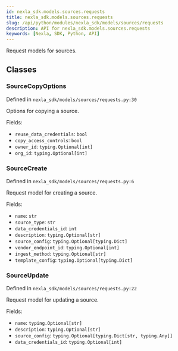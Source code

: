 ```yaml
---
id: nexla_sdk.models.sources.requests
title: nexla_sdk.models.sources.requests
slug: /api/python/modules/nexla_sdk/models/sources/requests
description: API for nexla_sdk.models.sources.requests
keywords: [Nexla, SDK, Python, API]
---
```


Request models for sources.

## Classes

### SourceCopyOptions

Defined in `nexla_sdk/models/sources/requests.py:30`

Options for copying a source.

Fields:

- `reuse_data_credentials`: `bool`
- `copy_access_controls`: `bool`
- `owner_id`: `typing.Optional[int]`
- `org_id`: `typing.Optional[int]`

### SourceCreate

Defined in `nexla_sdk/models/sources/requests.py:6`

Request model for creating a source.

Fields:

- `name`: `str`
- `source_type`: `str`
- `data_credentials_id`: `int`
- `description`: `typing.Optional[str]`
- `source_config`: `typing.Optional[typing.Dict]`
- `vendor_endpoint_id`: `typing.Optional[int]`
- `ingest_method`: `typing.Optional[str]`
- `template_config`: `typing.Optional[typing.Dict]`

### SourceUpdate

Defined in `nexla_sdk/models/sources/requests.py:22`

Request model for updating a source.

Fields:

- `name`: `typing.Optional[str]`
- `description`: `typing.Optional[str]`
- `source_config`: `typing.Optional[typing.Dict[str, typing.Any]]`
- `data_credentials_id`: `typing.Optional[int]`

